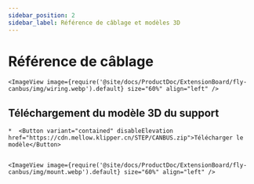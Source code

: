 ```yaml
---
sidebar_position: 2
sidebar_label: Référence de câblage et modèles 3D
---
```





# Référence de câblage

    <ImageView image={require('@site/docs/ProductDoc/ExtensionBoard/fly-canbus/img/wiring.webp').default} size="60%" align="left" />


## Téléchargement du modèle 3D du support

    *  <Button variant="contained" disableElevation href="https://cdn.mellow.klipper.cn/STEP/CANBUS.zip">Télécharger le modèle</Button>


    <ImageView image={require('@site/docs/ProductDoc/ExtensionBoard/fly-canbus/img/mount.webp').default} size="60%" align="left" />